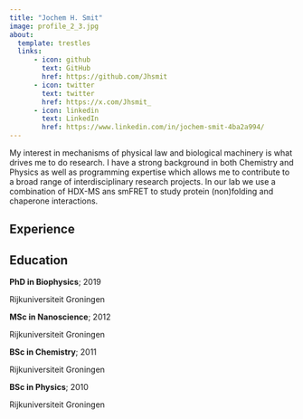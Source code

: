 ```yaml
---
title: "Jochem H. Smit"
image: profile_2_3.jpg
about:
  template: trestles
  links:
      - icon: github
        text: GitHub
        href: https://github.com/Jhsmit
      - icon: twitter
        text: twitter
        href: https://x.com/Jhsmit_
      - icon: linkedin
        text: LinkedIn
        href: https://www.linkedin.com/in/jochem-smit-4ba2a994/
---
```


My interest in mechanisms of physical law and biological machinery is what drives me to do research. I have a strong background in both Chemistry and Physics as well as programming expertise which allows me to contribute to a broad range of interdisciplinary research projects. In our lab we use a combination of HDX-MS ans smFRET to study protein (non)folding and chaperone interactions.

## Experience

## Education

**PhD in Biophysics**; 2019

Rijkuniversiteit Groningen

**MSc in Nanoscience**; 2012

Rijkuniversiteit Groningen

**BSc in Chemistry**; 2011

Rijkuniversiteit Groningen

**BSc in Physics**; 2010

Rijkuniversiteit Groningen

